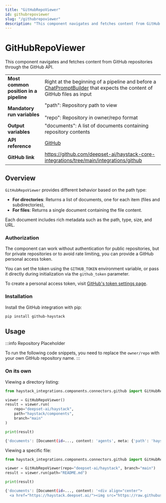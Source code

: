 ```yaml
---
title: "GitHubRepoViewer"
id: githubrepoviewer
slug: "/githubrepoviewer"
description: "This component navigates and fetches content from GitHub repositories through the GitHub API."
---
```


# GitHubRepoViewer

This component navigates and fetches content from GitHub repositories through the GitHub API.

|  |  |
| --- | --- |
| **Most common position in a pipeline** | Right at the beginning of a pipeline and before a [ChatPromptBuilder](/docs/pipeline-components/builders/chatpromptbuilder.mdx) that expects the content of GitHub files as input |
| **Mandatory run variables** | "path": Repository path to view  <br /> <br />"repo": Repository in owner/repo format |
| **Output variables** | "documents": A list of documents containing repository contents |
| **API reference** | [GitHub](/reference/integrations-hanlp) |
| **GitHub link** | https://github.com/deepset-ai/haystack-core-integrations/tree/main/integrations/github |

## Overview

`GitHubRepoViewer` provides different behavior based on the path type:

- **For directories**: Returns a list of documents, one for each item (files and subdirectories),
- **For files**: Returns a single document containing the file content.

Each document includes rich metadata such as the path, type, size, and URL.

### Authorization

The component can work without authentication for public repositories, but for private repositories or to avoid rate limiting, you can provide a GitHub personal access token.

You can set the token using the `GITHUB_TOKEN` environment variable, or pass it directly during initialization via the `github_token` parameter.

To create a personal access token, visit [GitHub's token settings page](https://github.com/settings/tokens).

### Installation

Install the GitHub integration with pip:

```shell
pip install github-haystack
```

## Usage

:::info
Repository Placeholder

To run the following code snippets, you need to replace the `owner/repo` with your own GitHub repository name.
:::

### On its own

Viewing a directory listing:

```python
from haystack_integrations.components.connectors.github import GitHubRepoViewer

viewer = GitHubRepoViewer()
result = viewer.run(
    repo="deepset-ai/haystack",
    path="haystack/components",
    branch="main"
)

print(result)
```

```bash
{'documents': [Document(id=..., content: 'agents', meta: {'path': 'haystack/components/agents', 'type': 'dir', 'size': 0, 'url': 'https://github.com/deepset-ai/haystack/tree/main/haystack/components/agents'}), ...]}
```

Viewing a specific file:

```python
from haystack_integrations.components.connectors.github import GitHubRepoViewer

viewer = GitHubRepoViewer(repo="deepset-ai/haystack", branch="main")
result = viewer.run(path="README.md")

print(result)
```

```bash
{'documents': [Document(id=..., content: '<div align="center">
  <a href="https://haystack.deepset.ai/"><img src="https://raw.githubuserconten...', meta: {'path': 'README.md', 'type': 'file_content', 'size': 11979, 'url': 'https://github.com/deepset-ai/haystack/blob/main/README.md'})]}
```
